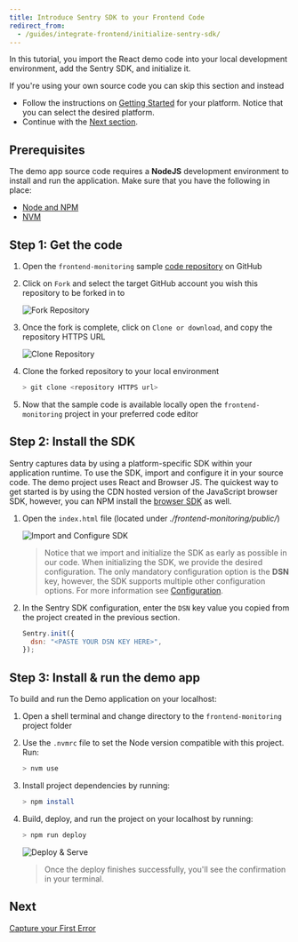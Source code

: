 ```yaml
---
title: Introduce Sentry SDK to your Frontend Code
redirect_from:
  - /guides/integrate-frontend/initialize-sentry-sdk/
---
```


In this tutorial, you import the React demo code into your local development environment, add the Sentry SDK, and initialize it.

<Note><markdown>

If you're using your own source code you can skip this section and instead

</markdown></Note>

- Follow the instructions on [Getting Started](/platforms/) for your platform. Notice that you can select the desired platform.
- Continue with the [Next section](/guides/integrate-frontend/generate-first-error/).

## Prerequisites

The demo app source code requires a **NodeJS** development environment to install and run the application. Make sure that you have the following in place:

- [Node and NPM](https://nodejs.org/en/)
- [NVM](https://github.com/nvm-sh/nvm)

## Step 1: Get the code

1. Open the `frontend-monitoring` sample [code repository](https://github.com/sentry-tutorials/frontend-monitoring) on GitHub

2. Click on `Fork` and select the target GitHub account you wish this repository to be forked in to

   ![Fork Repository](initialize-sentry-sdk-01.png)

3. Once the fork is complete, click on `Clone or download`, and copy the repository HTTPS URL

   ![Clone Repository](initialize-sentry-sdk-02.png)

4. Clone the forked repository to your local environment

   ```bash
   > git clone <repository HTTPS url>
   ```

5. Now that the sample code is available locally open the `frontend-monitoring` project in your preferred code editor

## Step 2: Install the SDK

Sentry captures data by using a platform-specific SDK within your application runtime. To use the SDK, import and configure it in your source code. The demo project uses React and Browser JS. The quickest way to get started is by using the CDN hosted version of the JavaScript browser SDK, however, you can NPM install the [browser SDK](/platforms/javascript/) as well.

1. Open the `index.html` file (located under _./frontend-monitoring/public/_)

   ![Import and Configure SDK](initialize-sentry-sdk-03.png)

   > Notice that we import and initialize the SDK as early as possible in our code. When initializing the SDK, we provide the desired configuration. The only mandatory configuration option is the **DSN** key, however, the SDK supports multiple other configuration options. For more information see [Configuration](/error-reporting/configuration/).

2. In the Sentry SDK configuration, enter the `DSN` key value you copied from the project created in the previous section.

   ```javascript
   Sentry.init({
     dsn: "<PASTE YOUR DSN KEY HERE>",
   });
   ```

## Step 3: Install & run the demo app

To build and run the Demo application on your localhost:

1. Open a shell terminal and change directory to the `frontend-monitoring` project folder

2. Use the `.nvmrc` file to set the Node version compatible with this project. Run:

   ```bash
   > nvm use
   ```

3. Install project dependencies by running:

   ```bash
   > npm install
   ```

4. Build, deploy, and run the project on your localhost by running:

   ```bash
   > npm run deploy
   ```

   ![Deploy & Serve](initialize-sentry-sdk-04.png)

   > Once the deploy finishes successfully, you'll see the confirmation in your terminal.

## Next

[Capture your First Error](/guides/integrate-frontend/generate-first-error/)
